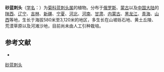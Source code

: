 {{Speciesbox
| name = 砂蓝刺头
| status = 
| status_system = 
| image =
| genus = Echinops
| species = gmelinii
| authority = Turcz.
}}

'''砂蓝刺头'''（[[学名|学名]]：{{lang|la|''Echinops gmelinii''}}）为[[菊科|菊科]][[蓝刺头属|蓝刺头属]]的植物。分布于[[俄罗斯|俄罗斯]]、[[蒙古|蒙古]]以及[[中国大陆|中国大陆]]的[[陕西|陕西]]、[[辽宁|辽宁]]、[[吉林|吉林]]、[[新疆|新疆]]、[[宁夏|宁夏]]、[[河北|河北]]、[[河南|河南]]、[[甘肃|甘肃]]、[[内蒙古|内蒙古]]、[[黑龙江|黑龙江]]、[[青海|青海]]、[[山西|山西]]等地，生长于海拔580米至3,120米的地区，多生长在山坡砾石地、黄土丘陵、荒漠草原以及河滩沙地，目前尚未由人工引种栽培。

== 参考文献 ==
<div class="references-small">
* {{cite web| url =http://www.bioinfo.cn/db05/KmzwSpecies.php?action=view&id=4737| title =砂蓝刺头| work =《中国高等植物数据库全库》| publisher =中国科学院微生物研究所| author =昆明植物研究所| accessdate =2009-02-25| archive-date =2018-06-28| archive-url =https://web.archive.org/web/20180628204035/http://www.bioinfo.cn/db05/KmzwSpecies.php?action=view| dead-url =yes}}
</div>
{{Taxonbar|from=Q15231419}}

[[Category:蓝刺头属|砂蓝刺头]]


{{植物小作品}}
